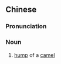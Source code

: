 {{also|驼峰}}
==Chinese==
{{zh-forms|s=驼峰}}

===Pronunciation===
{{zh-pron
|m=tuófēng
|c=to4 fung1
|h=pfs=thò-fûng
|cat=n
}}

===Noun===
{{zh-noun}}

# [[hump]] of a [[camel]]